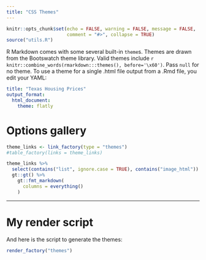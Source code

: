 ```yaml
---
title: "CSS Themes"
---
```


```r
knitr::opts_chunk$set(echo = FALSE, warning = FALSE, message = FALSE,
                      comment = "#>", collapse = TRUE)
source("utils.R")
```


R Markdown comes with some several built-in `theme`s. Themes are drawn from the Bootswatch theme library. Valid themes include `r knitr::combine_words(rmarkdown:::themes(), before='\x60')`. Pass `null` for no theme. To use a theme for a single .html file output from a .Rmd file, you edit your YAML:

```yaml
title: "Texas Housing Prices"
output_format: 
  html_document:
    theme: flatly
```

# Options gallery


```r
theme_links <- link_factory(type = "themes")
#table_factory(links = theme_links)
```

```r
theme_links %>% 
  select(contains("list", ignore.case = TRUE), contains("image_html")) %>% 
  gt::gt() %>% 
    gt::fmt_markdown(
      columns = everything()
    )
```

---

# My render script

And here is the script to generate the themes:

```r
render_factory("themes")
```



